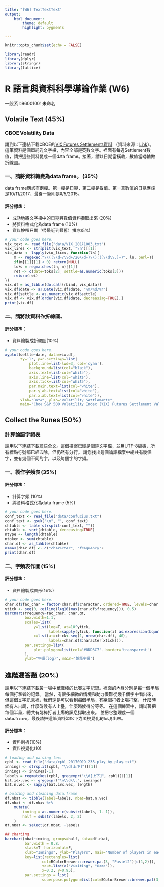 ```yaml
---
title: "[W6] TextTextText"
output: 
    html_document:
        theme: default
        highlight: pygments

---
```


```r
knitr::opts_chunk$set(echo = FALSE)
```

```r
library(readr)
library(dplyr)
library(stringr)
library(lattice)
```

R 語言與資料科學導論作業 (W6)
=============================

一般系 b96001001 未命名

## Volatile Text (45%)

### CBOE Volatility Data

請到以下連結下載CBOE的[VIX Futures Settlements資料](https://goo.gl/Yb5UEJ)
（資料來源：[Link](http://cfe.cboe.com/market-data/settlement/volatility-settlements)）。
這筆資料是個單純的文字檔，內容全部是英數文字。裡面有每週Settlement數值，請把這些資料變成一個data frame。接著，請以日期當橫軸，數值當縱軸做折線圖。


### 一、請將資料轉變為data frame。 (35%)
data frame應該有兩欄。第一欄是日期，第二欄是數值。第一筆數值的日期應該是10/11/2017，最後一筆則是8/5/2015。

#### 評分標準：

* 成功地將文字檔中的日期與數值資料擷取出來 (20%)
* 將資料格式化為data frame (10%)
* 資料按照日期（從最近到最舊）排序(5%)

```r
# your code goes here.
vix_text <- read_file("data/VIX_20171003.txt")
vix_lines <- strsplit(vix_text, "\n")[[1]]
vix_data <- lapply(vix_lines, function(ln){
    m <- regexec("\\((\\d+/\\d+/20\\d+)\\):([\\d\\.]+)", ln, perl=T)
    if(m[[1]][1] < 0) return(NULL)
    toks = regmatches(ln, m)[[1]]
    ret <- c(date=toks[2], settle=as.numeric(toks[3]))
    return(ret)
})
vix.df = as_tibble(do.call(rbind, vix_data))
vix.df$date <- as.Date(vix.df$date, "%m/%d/%Y")
vix.df$settle <- as.numeric(vix.df$settle)
vix.df <- vix.df[order(vix.df$date, decreasing=TRUE),]
print(vix.df)
```

### 二、請將該資料作折線圖。

#### 評分標準：

* 資料繪製成折線圖(10%)

```r
# your code goes here.
xyplot(settle~date, data=vix.df, 
       ty='l', par.settings=list(
           plot.line=list(lwd=3, col='cyan'),
           background=list(col="black"),
           axis.text=list(col="white"),
           axis.line=list(col="white"),
           axis.tick=list(col="white"),
           par.main.text=list(col="white"),
           par.ylab.text=list(col="white"),
           par.xlab.text=list(col="white")),
       xlab="Date", ylab="Volatility Settlements", 
       main="Cboe S&P 500 Volatility Index (VIX) Futures Settlement Values")
```

## Collect the Runes (50%)

### 計算論語字頻表

請用以下連結下載[論語全文](https://raw.githubusercontent.com/RLadsNTU/RLadsLab/master/W6_TextTextText/data/confucius.txt)。這個檔案已經是個純文字檔，並用UTF-8編碼，所有標點符號都已經去除，但仍然有分行。
請您找出這個論語檔案中總共有幾個字，並有幾個不同的字，以及每個字的字頻。


### 一、製作字頻表 (35%)

#### 評分標準：

* 計算字頻 (10%)
* 將資料格式化為data frame (5%)

```r
# your code goes here.
conf_text <- read_file("data/confucius.txt")
conf_text <- gsub("\n", "", conf_text)
chtable <- table(strsplit(conf_text, ""))
chtable <- sort(chtable, decreasing=TRUE)
ntype <- length(chtable)
ntoken <- sum(chtable)
char.df <- as_tibble(chtable)
names(char.df) <- c("character", "frequency")
print(char.df)
```


### 二、字頻表作圖 (15%)

#### 評分標準：

* 資料繪製成圖形(15%)

```r
# your code goes here.
char.df$fac_char = factor(char.df$character, ordered=TRUE, levels=char.df$character)
ytick <- seq(0, ceiling(log10(max(char.df$frequency))), 0.5) 
barchart(frequency~fac_char, char.df, 
         box.width=1.1,
         scales=list(
             y=list(log=T, at=10^ytick,
                    label=sapply(ytick, function(i) as.expression(bquote(10^.(i))))),
             x=list(at=xtick<-seq(1, nrow(char.df), 40), 
                    labels=char.df$character[xtick])),
         par.settings=list(
             plot.polygon=list(col="#8DD3C7", border='transparent')
         ),
         ylab="字頻(log)", main='論語字頻')

```



## 進階選答題 (20%)

請用以下連結下載某一場中華職棒的比賽[文字記錄](https://goo.gl/XKrhxc)。裡面的內容分別是每一個半局每個打擊者的記錄。
當然，有很多細微的情境和動力很難從幾千個字中看出來，
但這個文字訊息裡，我們還是可以看到每個半局，有幾個打者上場打擊，
什麼時候有人出局，什麼時候有人上壘，什麼時候得分等等。
在這個練習中，請試著把每個半局，總共有幾棒打者上場的訊息擷取出來。
並把它整理成一個data.frame，最後請把這筆資料如以下方法視覺化的呈現出來。

#### 評分標準：

* 資料剖析(10%)
* 資料視覺化(10)

```r
# loading and parsing text
cpbl <- read_file("data/cpbl_20170929_235.play_by_play.txt")
innings <- strsplit(cpbl, "\\d[上下]")[[1]]
innings <- innings[-1]
labels = regmatches(cpbl, gregexpr("\\d[上下]", cpbl))[[1]]
bat.idx.vec <- gregexpr("\n\\d\\.", innings)
bat.n.vec <- sapply(bat.idx.vec, length)

# bulding and cleaning data.frame
df.nbat <- tibble(label=labels, nbat=bat.n.vec)
df.nbat <- df.nbat %>%
    mutate(
        inning = as.numeric(substr(labels, 1, 1)),
        half = substr(labels, 2, 2)
    )
df.nbat <- select(df.nbat, -label)

```

```r
## charting
barchart(nbat~inning, groups=half, data=df.nbat, 
         bar.width = 0.8, 
         stack=T, horizontal=F,
         xlab="Innings", ylab="Players", main='Number of players in each inning',
         key=list(rectangles=list(
                 col=RColorBrewer::brewer.pal(3, "Pastel2")[c(1,2)]), 
                 text=list(c("Visiting", "Home")), 
                 x=0.2, y=0.95),
         par.settings = list(
                 superpose.polygon=list(col=RColorBrewer::brewer.pal(3, "Pastel2"))))
```

